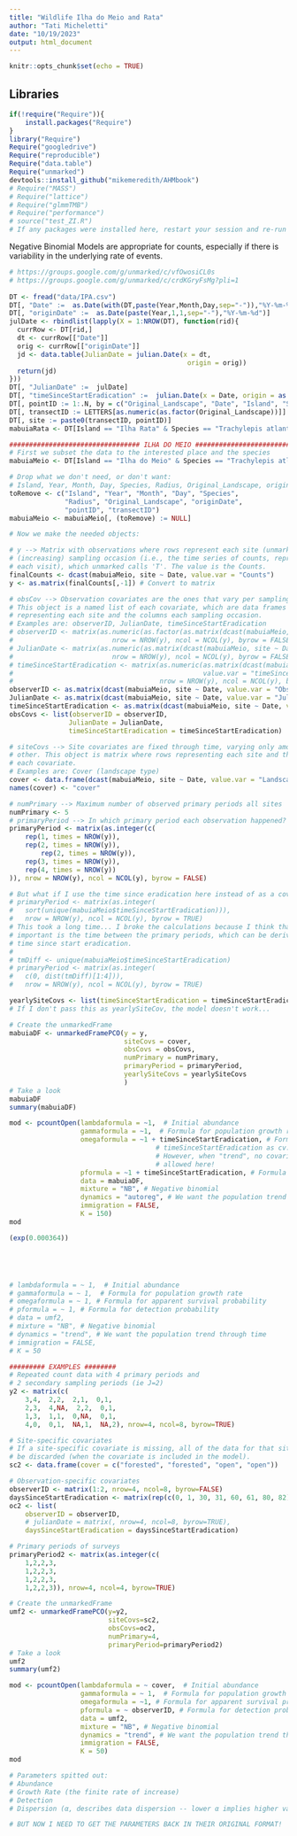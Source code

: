 ```yaml
---
title: "Wildlife Ilha do Meio and Rata"
author: "Tati Micheletti"
date: "10/19/2023"
output: html_document
---
```


```r
knitr::opts_chunk$set(echo = TRUE)
```

## Libraries

```r
if(!require("Require")){
    install.packages("Require")
}
library("Require")
Require("googledrive")
Require("reproducible")
Require("data.table")
Require("unmarked")
devtools::install_github("mikemeredith/AHMbook")
# Require("MASS")
# Require("lattice")
# Require("glmmTMB")
# Require("performance")
# source("test_ZI.R")
# If any packages were installed here, restart your session and re-run the code!
```

Negative Binomial Models are appropriate for counts, especially if there is variability in the underlying rate of events.

```r
# https://groups.google.com/g/unmarked/c/vfOwosiCL0s
# https://groups.google.com/g/unmarked/c/crdKGryFsMg?pli=1
 
DT <- fread("data/IPA.csv")
DT[, "Date" :=  as.Date(with(DT,paste(Year,Month,Day,sep="-")),"%Y-%m-%d")]
DT[, "originDate" :=  as.Date(paste(Year,1,1,sep="-"),"%Y-%m-%d")]
julDate <- rbindlist(lapply(X = 1:NROW(DT), function(rid){
  currRow <- DT[rid,]
  dt <- currRow[["Date"]]
  orig <- currRow[["originDate"]]
  jd <- data.table(JulianDate = julian.Date(x = dt, 
                                             origin = orig))
  return(jd)
}))
DT[, "JulianDate" :=  julDate]
DT[, "timeSinceStartEradication" :=  julian.Date(x = Date, origin = as.Date(min(unique(DT$Date))))]
DT[, pointID := 1:.N, by = c("Original_Landscape", "Date", "Island", "Species")]
DT[, transectID := LETTERS[as.numeric(as.factor(Original_Landscape))]]
DT[, site := paste0(transectID, pointID)]
mabuiaRata <- DT[Island == "Ilha Rata" & Species == "Trachylepis atlantica",]

################################# ILHA DO MEIO #################################
# First we subset the data to the interested place and the species
mabuiaMeio <- DT[Island == "Ilha do Meio" & Species == "Trachylepis atlantica",]

# Drop what we don't need, or don't want: 
# Island, Year, Month, Day, Species, Radius, Original_Landscape, originDate
toRemove <- c("Island", "Year", "Month", "Day", "Species", 
              "Radius", "Original_Landscape", "originDate",
              "pointID", "transectID")
mabuiaMeio <- mabuiaMeio[, (toRemove) := NULL]

# Now we make the needed objects:

# y --> Matrix with observations where rows represent each site (unmarked calls this 'M'), and columns the 
# (increasing) sampling occasion (i.e., the time series of counts, representing 
# each visit), which unmarked calls 'T'. The value is the Counts.
finalCounts <- dcast(mabuiaMeio, site ~ Date, value.var = "Counts")
y <- as.matrix(finalCounts[,-1]) # Convert to matrix

# obsCov --> Observation covariates are the ones that vary per sampling occasion.
# This object is a named list of each covariate, which are data frames of rows 
# representing each site and the columns each sampling occasion. 
# Examples are: observerID, JulianDate, timeSinceStartEradication
# observerID <- matrix(as.numeric(as.factor(as.matrix(dcast(mabuiaMeio, site ~ Date, value.var = "Observer")[,-1]))),
#                         nrow = NROW(y), ncol = NCOL(y), byrow = FALSE)
# JulianDate <- matrix(as.numeric(as.matrix(dcast(mabuiaMeio, site ~ Date, value.var = "JulianDate")[,-1])),
#                         nrow = NROW(y), ncol = NCOL(y), byrow = FALSE)
# timeSinceStartEradication <- matrix(as.numeric(as.matrix(dcast(mabuiaMeio, site ~ Date, 
#                                                value.var = "timeSinceStartEradication")[,-1])),
#                                     nrow = NROW(y), ncol = NCOL(y), byrow = FALSE)
observerID <- as.matrix(dcast(mabuiaMeio, site ~ Date, value.var = "Observer")[,-1])
JulianDate <- as.matrix(dcast(mabuiaMeio, site ~ Date, value.var = "JulianDate")[,-1])
timeSinceStartEradication <- as.matrix(dcast(mabuiaMeio, site ~ Date, value.var = "timeSinceStartEradication")[,-1])
obsCovs <- list(observerID = observerID,
               JulianDate = JulianDate,
               timeSinceStartEradication = timeSinceStartEradication)

# siteCovs --> Site covariates are fixed through time, varying only among each 
# other. This object is matrix where rows representing each site and the columns 
# each covariate. 
# Examples are: Cover (landscape type)
cover <- data.frame(dcast(mabuiaMeio, site ~ Date, value.var = "Landscape")[,"2018-04-12"])
names(cover) <- "cover"

# numPrimary --> Maximum number of observed primary periods all sites
numPrimary <- 5
# primaryPeriod --> In which primary period each observation happened?
primaryPeriod <- matrix(as.integer(c(
    rep(1, times = NROW(y)),
    rep(2, times = NROW(y)),
        rep(2, times = NROW(y)),
    rep(3, times = NROW(y)),
    rep(4, times = NROW(y))
)), nrow = NROW(y), ncol = NCOL(y), byrow = FALSE)

# But what if I use the time since eradication here instead of as a covariate?! 
# primaryPeriod <- matrix(as.integer(
#   sort(unique(mabuiaMeio$timeSinceStartEradication))), 
#   nrow = NROW(y), ncol = NCOL(y), byrow = TRUE)
# This took a long time... I broke the calculations because I think that what is 
# important is the time between the primary periods, which can be derived from the 
# time since start eradication.
# 
# tmDiff <- unique(mabuiaMeio$timeSinceStartEradication)
# primaryPeriod <- matrix(as.integer(
#   c(0, dist(tmDiff)[1:4])), 
#   nrow = NROW(y), ncol = NCOL(y), byrow = TRUE)

yearlySiteCovs <- list(timeSinceStartEradication = timeSinceStartEradication) 
# If I don't pass this as yearlySiteCov, the model doesn't work...

# Create the unmarkedFrame
mabuiaDF <- unmarkedFramePCO(y = y,
                             siteCovs = cover,
                             obsCovs = obsCovs,
                             numPrimary = numPrimary,
                             primaryPeriod = primaryPeriod, 
                             yearlySiteCovs = yearlySiteCovs
                             )
# Take a look
mabuiaDF
summary(mabuiaDF)

mod <- pcountOpen(lambdaformula = ~1,  # Initial abundance
                  gammaformula = ~1,  # Formula for population growth rate
                  omegaformula = ~1 + timeSinceStartEradication, # Formula for apparent survival probability: I wanted 
                                     # timeSinceStartEradication as cv. 
                                     # However, when "trend", no covariates are 
                                     # allowed here!
                  pformula = ~1 + timeSinceStartEradication, # Formula for detection probability.
                  data = mabuiaDF, 
                  mixture = "NB", # Negative binomial
                  dynamics = "autoreg", # We want the population trend through time
                  immigration = FALSE,
                  K = 150)
mod

(exp(0.000364))





# lambdaformula = ~ 1,  # Initial abundance
# gammaformula = ~ 1,  # Formula for population growth rate
# omegaformula = ~ 1, # Formula for apparent survival probability
# pformula = ~ 1, # Formula for detection probability
# data = umf2,
# mixture = "NB", # Negative binomial
# dynamics = "trend", # We want the population trend through time
# immigration = FALSE,
# K = 50

######### EXAMPLES ########
# Repeated count data with 4 primary periods and
# 2 secondary sampling periods (ie J=2)
y2 <- matrix(c(
    3,4,  2,2,  2,1,  0,1,
    2,3,  4,NA,  2,2,  0,1,
    1,3,  1,1,  0,NA,  0,1,
    4,0,  0,1,  NA,1,  NA,2), nrow=4, ncol=8, byrow=TRUE)

# Site-specific covariates
# If a site-specific covariate is missing, all of the data for that site will
# be discarded (when the covariate is included in the model).
sc2 <- data.frame(cover = c("forested", "forested", "open", "open"))

# Observation-specific covariates
observerID <- matrix(1:2, nrow=4, ncol=8, byrow=FALSE)
daysSinceStartEradication <- matrix(rep(c(0, 1, 30, 31, 60, 61, 80, 82)), nrow=4, ncol=8, byrow=TRUE)
oc2 <- list(
    observerID = observerID,
    # julianDate = matrix(, nrow=4, ncol=8, byrow=TRUE),
    daysSinceStartEradication = daysSinceStartEradication)

# Primary periods of surveys
primaryPeriod2 <- matrix(as.integer(c(
    1,2,2,3,
    1,2,2,3,
    1,2,2,3,
    1,2,2,3)), nrow=4, ncol=4, byrow=TRUE)

# Create the unmarkedFrame
umf2 <- unmarkedFramePCO(y=y2,
                         siteCovs=sc2,
                         obsCovs=oc2,
                         numPrimary=4,
                         primaryPeriod=primaryPeriod2)
# Take a look
umf2
summary(umf2)

mod <- pcountOpen(lambdaformula = ~ cover,  # Initial abundance
                  gammaformula = ~ 1,  # Formula for population growth rate
                  omegaformula = ~1, # Formula for apparent survival probability
                  pformula = ~ observerID, # Formula for detection probability
                  data = umf2,
                  mixture = "NB", # Negative binomial
                  dynamics = "trend", # We want the population trend through time
                  immigration = FALSE,
                  K = 50)
mod

# Parameters spitted out:
# Abundance
# Growth Rate (the finite rate of increase)
# Detection
# Dispersion (α, describes data dispersion -- lower α implies higher variance)

# BUT NOW I NEED TO GET THE PARAMETERS BACK IN THEIR ORIGINAL FORMAT!


```
